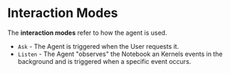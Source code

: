 
# Interaction Modes

The **interaction modes** refer to how the agent is used.

- `Ask` - The Agent is triggered when the User requests it.
- `Listen` - The Agent "observes" the Notebook an Kernels events in the background and is triggered when a specific event occurs.

<DocCardList />
